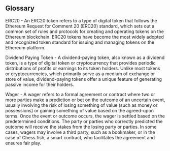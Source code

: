 ## Glossary

ERC20 - An ERC20 token refers to a type of digital token that follows the Ethereum Request for Comment 20 (ERC20) standard, which sets out a common set of rules and protocols for creating and operating tokens on the Ethereum blockchain. ERC20 tokens have become the most widely adopted and recognized token standard for issuing and managing tokens on the Ethereum platform.

Dividend Paying Token - A dividend-paying token, also known as a dividend token, is a type of digital token or cryptocurrency that provides periodic distributions of profits or earnings to its token holders. Unlike most tokens or cryptocurrencies, which primarily serve as a medium of exchange or store of value, dividend-paying tokens offer a unique feature of generating passive income for their holders.


Wager - A wager refers to a formal agreement or contract where two or more parties make a prediction or bet on the outcome of an uncertain event, usually involving the risk of losing something of value (such as money or possessions) or gaining something of value based on the agreed-upon terms. Once the event or outcome occurs, the wager is settled based on the predetermined conditions. The party or parties who correctly predicted the outcome will receive the stakes from the losing party or parties. In some cases, wagers may involve a third party, such as a bookmaker, or in the case of Chess.fish, a smart contract, who facilitates the agreement and ensures fair play.

